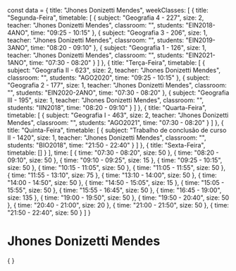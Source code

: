 const data = {
  title: "Jhones Donizetti Mendes",
  weekClasses: [
    {
      title: "Segunda-Feira",
      timetable: [
        {
          subject: "Geografia 4 - 227",
          size: 2,
          teacher: "Jhones Donizetti Mendes",
          classroom: "",
          students: "EIN2018-4ANO",
          time: "09:25 - 10:15"
        },
        {
          subject: "Geografia 3 - 206",
          size: 1,
          teacher: "Jhones Donizetti Mendes",
          classroom: "",
          students: "EIN2019-3ANO",
          time: "08:20 - 09:10"
        },
        {
          subject: "Geografia 1 - 126",
          size: 1,
          teacher: "Jhones Donizetti Mendes",
          classroom: "",
          students: "EIN2021-1ANO",
          time: "07:30 - 08:20"
        }
      ]
    },
    {
      title: "Terça-Feira",
      timetable: [
        {
          subject: "Geografia II - 623",
          size: 2,
          teacher: "Jhones Donizetti Mendes",
          classroom: "",
          students: "AGO2020",
          time: "09:25 - 10:15"
        },
        {
          subject: "Geografia 2 - 177",
          size: 1,
          teacher: "Jhones Donizetti Mendes",
          classroom: "",
          students: "EIN2020-2ANO",
          time: "07:30 - 08:20"
        },
        {
          subject: "Geografia III - 195",
          size: 1,
          teacher: "Jhones Donizetti Mendes",
          classroom: "",
          students: "IIN2018",
          time: "08:20 - 09:10"
        }
      ]
    },
    {
      title: "Quarta-Feira",
      timetable: [
        {
          subject: "Geografia I - 463",
          size: 2,
          teacher: "Jhones Donizetti Mendes",
          classroom: "",
          students: "AGO2021",
          time: "07:30 - 08:20"
        }
      ]
    },
    {
      title: "Quinta-Feira",
      timetable: [
        {
          subject: "Trabalho de conclusão de curso II - 1420",
          size: 1,
          teacher: "Jhones Donizetti Mendes",
          classroom: "",
          students: "BIO2018",
          time: "21:50 - 22:40"
        }
      ]
    },
    {
      title: "Sexta-Feira",
      timetable: []
    }
  ],
  time: [
    {
      time: "07:30 - 08:20",
      size: 50
    },
    {
      time: "08:20 - 09:10",
      size: 50
    },
    {
      time: "09:10 - 09:25",
      size: 15
    },
    {
      time: "09:25 - 10:15",
      size: 50
    },
    {
      time: "10:15 - 11:05",
      size: 50
    },
    {
      time: "11:05 - 11:55",
      size: 50
    },
    {
      time: "11:55 - 13:10",
      size: 75
    },
    {
      time: "13:10 - 14:00",
      size: 50
    },
    {
      time: "14:00 - 14:50",
      size: 50
    },
    {
      time: "14:50 - 15:05",
      size: 15
    },
    {
      time: "15:05 - 15:55",
      size: 50
    },
    {
      time: "15:55 - 16:45",
      size: 50
    },
    {
      time: "16:45 - 19:00",
      size: 135
    },
    {
      time: "19:00 - 19:50",
      size: 50
    },
    {
      time: "19:50 - 20:40",
      size: 50
    },
    {
      time: "20:40 - 21:00",
      size: 20
    },
    {
      time: "21:00 - 21:50",
      size: 50
    },
    {
      time: "21:50 - 22:40",
      size: 50
    }
  ]
}

# Jhones Donizetti Mendes

<div>
    {
        <Grid
            title={data.title} 
            weekClasses={data.weekClasses} 
            time={data.time}
        />
    }
</div>